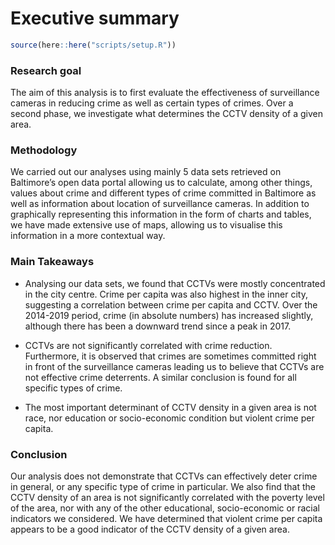 # Executive summary {.tabset}

```r
source(here::here("scripts/setup.R"))
```

### Research goal 

The aim of this analysis is to first evaluate the effectiveness of surveillance cameras in reducing crime as well as certain types of crimes. Over a second phase, we investigate what determines the CCTV density of a given area.

### Methodology

We carried out our analyses using mainly 5 data sets retrieved on Baltimore's open data portal allowing us to calculate, among other things, values about crime and different types of crime committed in Baltimore as well as information about location of surveillance cameras. In addition to graphically representing this information in the form of charts and tables, we have made extensive use of maps, allowing us to visualise this information in a more contextual way.

### Main Takeaways

  + Analysing our data sets, we found that CCTVs were mostly concentrated in the city centre. Crime per capita was also highest in the inner city, suggesting a correlation between crime per capita and CCTV. Over the 2014-2019 period, crime (in absolute numbers) has increased slightly, although there has been a downward trend since a peak in 2017.
  
  + CCTVs are not significantly correlated with crime reduction. Furthermore, it is observed that crimes are sometimes committed right in front of the surveillance cameras leading us to believe that CCTVs are not effective crime deterrents. A similar conclusion is found for all specific types of crime.
  
  + The most important determinant of CCTV density in a given area is not race, nor education or socio-economic condition but violent crime per capita.

### Conclusion

Our analysis does not demonstrate that CCTVs can effectively deter crime in general, or any specific type of crime in particular. We also find that the CCTV density of an area is not significantly correlated with the poverty level of the area, nor with any of the other educational, socio-economic or racial indicators we considered. We have determined that violent crime per capita appears to be a good indicator of the CCTV density of a given area.